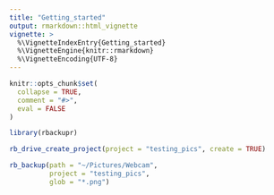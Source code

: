```yaml
---
title: "Getting_started"
output: rmarkdown::html_vignette
vignette: >
  %\VignetteIndexEntry{Getting_started}
  %\VignetteEngine{knitr::rmarkdown}
  %\VignetteEncoding{UTF-8}
---
```


```r
knitr::opts_chunk$set(
  collapse = TRUE,
  comment = "#>",
  eval = FALSE
)
```

```r
library(rbackupr)
```



```r
rb_drive_create_project(project = "testing_pics", create = TRUE)

rb_backup(path = "~/Pictures/Webcam",
          project = "testing_pics",
          glob = "*.png")
```

